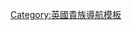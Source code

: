 {{Navbox
| name = 德威弗爾的勞合喬治伯爵
| title = {{link-en|德威弗爾的勞合喬治伯爵|Earl Lloyd-George of Dwyfor}}
| state = {{{state|autocollapse}}}
| bodyclass = hlist
| list1 =
* [[大衛·勞合·喬治|第一代伯爵大衛·勞合·喬治]]（1945年）
* {{link-en|第二代德威弗爾的勞合喬治伯爵理查·勞合·喬治|Richard Lloyd George, 2nd Earl Lloyd-George of Dwyfor|第二代伯爵理查·勞合·喬治}}（1945年－1968年）
* {{link-en|第三代德威弗爾的勞合喬治伯爵歐文·勞合·喬治|Owen Lloyd George, 3rd Earl Lloyd-George of Dwyfor|第三代伯爵歐文·勞合·喬治}}（1968年－2010年）
* [[第四代德威弗爾的勞合喬治伯爵大衛·勞合·喬治|第四代伯爵大衛·勞合·喬治]]（2010年至今）
}}<noinclude>
{{collapsible option}}
[[Category:英國貴族導航模板]]
</noinclude>